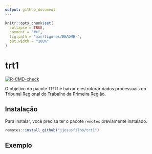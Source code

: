 ```yaml
---
output: github_document
---
```


<!-- README.md is generated from README.Rmd. Please edit that file -->

```r
knitr::opts_chunk$set(
  collapse = TRUE,
  comment = "#>",
  fig.path = "man/figures/README-",
  out.width = "100%"
)
```

# trt1

<!-- badges: start -->
[![R-CMD-check](https://github.com/jjesusfilho/trt1/workflows/R-CMD-check/badge.svg)](https://github.com/jjesusfilho/trt1/actions)
<!-- badges: end -->

O objetivo do pacote TRT1 é baixar e estruturar dados processuais do Tribunal Regional do Trabalho da Primeira Região.

## Instalação

Para instalar, você precisa ter o pacote `remotes` previamente instalado.
```r
remotes::install_github("jjesusfilho/trt1")
```

## Exemplo

